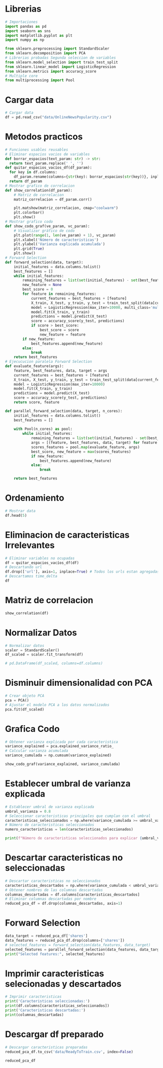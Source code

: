 # Librerias
```python
# Importaciones
import pandas as pd
import seaborn as sns
import matplotlib.pyplot as plt
import numpy as np

from sklearn.preprocessing import StandardScaler
from sklearn.decomposition import PCA
# Librerias probadas Segunda seleccion de variables
from sklearn.model_selection import train_test_split
from sklearn.linear_model import LogisticRegression
from sklearn.metrics import accuracy_score
# Multiple core
from multiprocessing import Pool
```
# Cargar data
```python
# Cargar data
df = pd.read_csv("data/OnlineNewsPopularity.csv")
```
# Metodos practicos
```python
# Funciones usables reusables
# Eliminar espacios vacios de variables
def borrar_espacios(text_param: str) -> str:
  return text_param.replace(' ', '')
def quitar_espacios_vacíos_df(df_param):
  for key in df.columns:
    df_param.rename(columns={str(key): borrar_espacios(str(key))}, inplace=True)
  return df_param
# Mostrar grafico de correlacion
def show_correlation(df_param):
    # Matriz de correlacion
    matriz_correlacion = df_param.corr()

    plt.matshow(matriz_correlacion, cmap="coolwarm")
    plt.colorbar()
    plt.show()
# Mostrar grafico codo
def show_codo_graf(ve_param, vc_param):
    # Visualizar gráfico de codo
    plt.plot(range(1, len(ve_param) + 1), vc_param)
    plt.xlabel('Número de caracteristicas')
    plt.ylabel('Varianza explicada acumulada')
    plt.grid(True)
    plt.show()
# Forward Selection
def forward_selection(data, target):
    initial_features = data.columns.tolist()
    best_features = []
    while initial_features:
        remaining_features = list(set(initial_features) - set(best_features))
        new_feature = None
        best_score = 0
        for feature in remaining_features:
            current_features = best_features + [feature]
            X_train, X_test, y_train, y_test = train_test_split(data[current_features], target, test_size=0.3, random_state=42)
            model = LogisticRegression(max_iter=10000, multi_class='multinomial', solver='lbfgs', n_jobs=16)
            model.fit(X_train, y_train)
            predictions = model.predict(X_test)
            score = accuracy_score(y_test, predictions)
            if score > best_score:
                best_score = score
                new_feature = feature
        if new_feature:
            best_features.append(new_feature)
        else:
            break
    return best_features
# Ejecucucion paralela Forward Selection
def evaluate_feature(args):
    feature, best_features, data, target = args
    current_features = best_features + [feature]
    X_train, X_test, y_train, y_test = train_test_split(data[current_features], target, test_size=0.3, random_state=42)
    model = LogisticRegression(max_iter=10000)  
    model.fit(X_train, y_train)
    predictions = model.predict(X_test)
    score = accuracy_score(y_test, predictions)
    return score, feature

def parallel_forward_selection(data, target, n_cores):
    initial_features = data.columns.tolist()
    best_features = []
    
    with Pool(n_cores) as pool:
        while initial_features:
            remaining_features = list(set(initial_features) - set(best_features))
            args = [(feature, best_features, data, target) for feature in remaining_features]
            scores_features = pool.map(evaluate_feature, args)
            best_score, new_feature = max(scores_features)
            if new_feature:
                best_features.append(new_feature)
            else:
                break

    return best_features
```
# Ordenamiento
```python
# Mostrar data
df.head(5)
```
# Eliminacion de caracteristicas Irrelevantes
```python
# Eliminar variables no ocupadas
df = quitar_espacios_vacíos_df(df)
# Descartando url
df.drop(['url'], axis=1, inplace=True) # Todos los urls estan agregadas pero ya no existen, por esta razon quitamos el campo.
# Descartamos time_delta
df
```
# Matriz de correlacion
```python
show_correlation(df)
```
# Normalizar Datos
```python
# Normalizar datos
scaler = StandardScaler()
df_scaled = scaler.fit_transform(df)

# pd.DataFrame(df_scaled, columns=df.columns)
```
# Disminuir dimensionalidad con PCA
```python
# Crear objeto PCA
pca = PCA()
# Ajustar el modelo PCA a los datos normalizados
pca.fit(df_scaled)
```
# Grafica Codo
```python
# Obtener varianza explicada por cada caracteristica
variance_explained = pca.explained_variance_ratio_
# Calcular varianza acumulada
variance_cumulada = np.cumsum(variance_explained)

show_codo_graf(variance_explained, variance_cumulada)
```
# Establecer umbral de varianza explicada
```python
# Establecer umbral de varianza explicada
umbral_varianza = 0.8
# Seleccionar caracteristicas principales que cumplan con el umbral
caracteristicas_seleccionados = np.where(variance_cumulada >= umbral_varianza)[0]
# Número de caracteristicas seleccionados
numero_caracteristicas = len(caracteristicas_seleccionados)

print(f"Número de caracteristicas seleccionados para explicar {umbral_varianza:.2f} de la varianza: {numero_caracteristicas}")
```
# Descartar caracteristicas no seleccionadas
```python
# Descartar caracteristicas no seleccionados
caracteristicas_descartados = np.where(variance_cumulada < umbral_varianza)[0]
# Obtener nombres de las columnas descartadas
columnas_descartadas = df.columns[caracteristicas_descartados]
# Eliminar columnas descartadas por nombre
reduced_pca_df = df.drop(columnas_descartadas, axis=1)
```
# Forward Selection
```python
data_target = reduced_pca_df['shares']
data_features = reduced_pca_df.drop(columns=['shares'])
# selected_features = forward_selection(data_features, data_target)
selected_features = parallel_forward_selection(data_features, data_target, n_cores=16)
print("Selected features:", selected_features)
```
# Imprimir caracteristicas selecionadas y descartados
```python
# Imprimir caracteristicas
print('Caracteristicas seleccionadas:')
print(df.columns[caracteristicas_seleccionados])
print('Caracteristicas descartadas:')
print(columnas_descartadas)
```
# Descargar df preparado
```python
# Descargar caracteristicas preparadas
reduced_pca_df.to_csv('data/ReadyToTrain.csv', index=False)
```
```python
reduced_pca_df
```